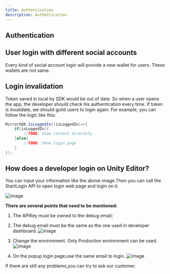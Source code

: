 ```yaml
---
title: Authentication
description: Authentication
---
```


## Authentication

## User login with different social accounts

Every kind of social account login will provide a new wallet for users. These wallets are not same.

## Login invalidation

Token saved in local by SDK would be out of date. So when a user opens the app, the developer should check his authentication every time. If token is invalidate, we should guild users to login again.
For example, you can follow the logic like this:  

```cs
MirrorSDK.IsLoggedIn((isLoggedIn)=>{
    if(isLoggedIn){
        //TODO: Show content directely
    }else{
        //TODO: Show login page
    }
});
```

## How does a developer login on Unity Editor?

You can input your information like the above image.Then you can call the StartLogin API to open login web page and login on it.

![image](https://github.com/mirrorworld-universe/mirrorworld-sdk-unity/raw/master/Assets/SampleImages/debug_1.png?raw=true)

**There are several points that need to be mentioned:**

1. The APIKey must be owned to the debug email;

2. The debug email must be the same as the one used in developer dashboard.
![image](https://github.com/mirrorworld-universe/mirrorworld-sdk-unity/raw/master/Assets/SampleImages/debug-2.png?raw=true)

3. Change the environment. Only Production environment can be used.
![image](https://github.com/mirrorworld-universe/mirrorworld-sdk-unity/raw/master/Assets/SampleImages/debug-3.png?raw=true)

4. On the popup login page,use the same email to login.
![image](https://github.com/mirrorworld-universe/mirrorworld-sdk-unity/raw/master/Assets/SampleImages/debug-5.png?raw=true)

If there are still any problems,you can try to ask our customer.

